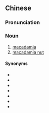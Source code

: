 {{also|昆士兰果}}
==Chinese==
{{zh-forms|type=31|s=昆士兰果}}

===Pronunciation===
{{zh-pron
|m=Kūnshìlánguǒ
|cat=n
}}

===Noun===
{{zh-noun}}

# [[macadamia]]
# [[macadamia nut]]

====Synonyms====
* {{zh-l|澳洲胡桃}}
* {{zh-l|澳大利亞堅果/澳大利亚坚果}}
* {{zh-l|澳洲堅果/澳洲坚果}}
* {{zh-l|火山豆}}
* {{zh-l|昆士蘭栗/昆士兰栗}}
* {{zh-l|夏威夷豆}}
* {{zh-l|夏威夷果}}